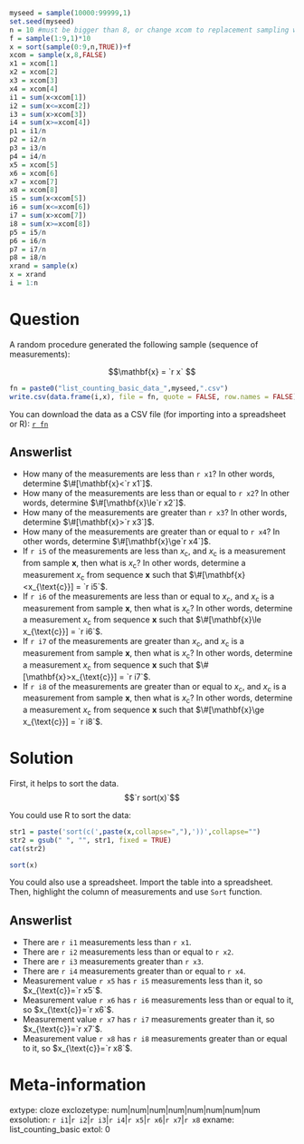 ```r
myseed = sample(10000:99999,1)
set.seed(myseed)
n = 10 #must be bigger than 8, or change xcom to replacement sampling with T
f = sample(1:9,1)*10
x = sort(sample(0:9,n,TRUE))+f
xcom = sample(x,8,FALSE)
x1 = xcom[1]
x2 = xcom[2]
x3 = xcom[3]
x4 = xcom[4]
i1 = sum(x<xcom[1])
i2 = sum(x<=xcom[2])
i3 = sum(x>xcom[3])
i4 = sum(x>=xcom[4])
p1 = i1/n
p2 = i2/n
p3 = i3/n
p4 = i4/n
x5 = xcom[5]
x6 = xcom[6]
x7 = xcom[7]
x8 = xcom[8]
i5 = sum(x<xcom[5])
i6 = sum(x<=xcom[6])
i7 = sum(x>xcom[7])
i8 = sum(x>=xcom[8])
p5 = i5/n
p6 = i6/n
p7 = i7/n
p8 = i8/n
xrand = sample(x)
x = xrand
i = 1:n
```


Question
========

A random procedure generated the following sample (sequence of measurements):

$$\mathbf{x} = `r x` $$

```r
fn = paste0("list_counting_basic_data_",myseed,".csv")
write.csv(data.frame(i,x), file = fn, quote = FALSE, row.names = FALSE)
```

You can download the data as a CSV file (for importing into a spreadsheet or R): 
[`r fn`](`r fn`)

Answerlist
--------
* How many of the measurements are less than `r x1`? In other words, determine $\#[\mathbf{x}<`r x1`]$.
* How many of the measurements are less than or equal to `r x2`? In other words, determine $\#[\mathbf{x}\le`r x2`]$.
* How many of the measurements are greater than `r x3`? In other words, determine $\#[\mathbf{x}>`r x3`]$.
* How many of the measurements are greater than or equal to `r x4`? In other words, determine $\#[\mathbf{x}\ge`r x4`]$.
* If `r i5` of the measurements are less than $x_{\text{c}}$, and $x_{\text{c}}$ is a measurement from sample $\mathbf{x}$, then what is $x_{\text{c}}$? In other words, determine a measurement $x_{\text{c}}$ from sequence $\mathbf{x}$ such that $\#[\mathbf{x}<x_{\text{c}}] = `r i5`$.
* If `r i6` of the measurements are less than or equal to $x_{\text{c}}$, and $x_{\text{c}}$ is a measurement from sample $\mathbf{x}$, then what is $x_{\text{c}}$? In other words, determine a measurement $x_{\text{c}}$ from sequence $\mathbf{x}$ such that $\#[\mathbf{x}\le x_{\text{c}}] = `r i6`$.
* If `r i7` of the measurements are greater than $x_{\text{c}}$, and $x_{\text{c}}$ is a measurement from sample $\mathbf{x}$, then what is $x_{\text{c}}$? In other words, determine a measurement $x_{\text{c}}$ from sequence $\mathbf{x}$ such that $\#[\mathbf{x}>x_{\text{c}}] = `r i7`$.
* If `r i8` of the measurements are greater than or equal to $x_{\text{c}}$, and $x_{\text{c}}$ is a measurement from sample $\mathbf{x}$, then what is $x_{\text{c}}$? In other words, determine a measurement $x_{\text{c}}$ from sequence $\mathbf{x}$ such that $\#[\mathbf{x}\ge x_{\text{c}}] = `r i8`$.


Solution
========

First, it helps to sort the data.
$$`r sort(x)`$$

You could use R to sort the data:

```r
str1 = paste('sort(c(',paste(x,collapse=","),'))',collapse="")
str2 = gsub(" ", "", str1, fixed = TRUE)
cat(str2)
```

```r
sort(x)
```

You could also use a spreadsheet. Import the table into a spreadsheet. Then, highlight the column of measurements and use ``Sort`` function.


Answerlist
--------
* There are `r i1` measurements less than `r x1`.
* There are `r i2` measurements less than or equal to `r x2`.
* There are `r i3` measurements greater than `r x3`.
* There are `r i4` measurements greater than or equal to `r x4`.
* Measurement value `r x5` has `r i5` measurements less than it, so $x_{\text{c}}=`r x5`$.
* Measurement value `r x6` has `r i6` measurements less than or equal to it, so $x_{\text{c}}=`r x6`$.
* Measurement value `r x7` has `r i7` measurements greater than it, so $x_{\text{c}}=`r x7`$.
* Measurement value `r x8` has `r i8` measurements greater than or equal to it, so $x_{\text{c}}=`r x8`$.


Meta-information
================
extype: cloze
exclozetype: num|num|num|num|num|num|num|num
exsolution: `r i1`|`r i2`|`r i3`|`r i4`|`r x5`|`r x6`|`r x7`|`r x8`
exname: list_counting_basic
extol: 0
